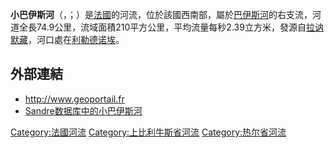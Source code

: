 {{noteTA
|G1=法国地名
|G2=单位
}}
{{Infobox river
  | name              = 小巴伊斯河
  | native_name       = Petite Baïse<br>Petita Baïsa
  | image             = 
  | image_caption     = 
  | source1_location  = [[拉讷默藏高原|拉讷默藏高原]]
  | source1_coordinates= {{coord|43|06|28|N|00|23|00|E}}
  | mouth_location    = [[巴伊斯河|巴伊斯河]]
  | mouth_coordinates = {{coord|43|35|16|N|00|24|40|E|display=inline,title}}
  | progression       = {{RBaïse}}
  | subdivision_type1 = [[世界政區索引|國家]]
  | subdivision_name1 = {{FR}}
  | length            = {{convert|75.0|km|mi|abbr=on}}
  | source1_elevation = {{convert|615|m|ft|abbr=on}}
  | mouth_elevation   = {{convert|135|m|ft|abbr=on}}
  | discharge1_avg    = {{convert|2.39|m3/s|cuft/s|abbr=on}}
  | basin_size        = {{convert|210|km2|sqmi|abbr=on}}
}}
'''小巴伊斯河'''（{{lang-fr|Petite Baïse}}，{{IPA-fr|pətit ba.iz}}；{{lang-oc|Petita Baïsa}}）是[[法國|法國]]的河流，位於該國西南部，屬於[[巴伊斯河|巴伊斯河]]的右支流，河道全長74.9公里，流域面積210平方公里，平均流量每秒2.39立方米，發源自[[拉讷默藏|拉讷默藏]]，河口處在[[利勒德诺埃|利勒德诺埃]]。

==外部連結==
*http://www.geoportail.fr {{Wayback|url=http://www.geoportail.fr/ |date=20101215171356 }}
*[http://sandre.eaufrance.fr/app/chainage/courdo/htm/O65-0430.php?cg=O65-0430 [[Sandre|Sandre]]数据库中的小巴伊斯河]

{{France-geo-stub}}
[[Category:法國河流|Category:法國河流]]
[[Category:上比利牛斯省河流|Category:上比利牛斯省河流]]
[[Category:热尔省河流|Category:热尔省河流]]